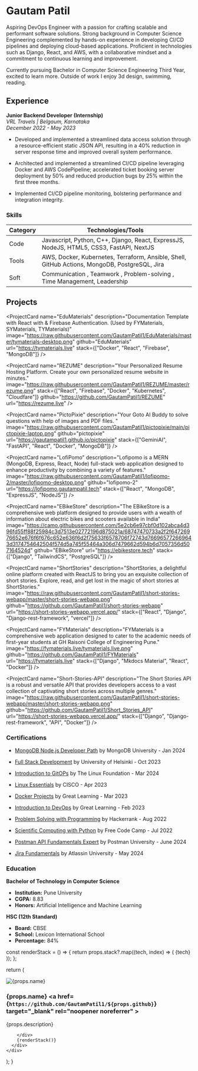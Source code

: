 # Gautam Patil

Aspiring DevOps Engineer with a passion for crafting scalable and performant software solutions. Strong background in
Computer Science Engineering complemented by hands-on experience in developing CI/CD pipelines and deploying
cloud-based applications. Proficient in technologies such as Django, React, and AWS, with a collaborative mindset and a
commitment to continuous learning and improvement.

Currently pursuing Bachelor in Computer Science Engineering Third Year, excited to learn more. Outside of work I enjoy 3d design, swimming, reading.

<div className="socials">
    <a href="www.linkedin.com/in/gautampatil1"><i class="fa-brands fa-linkedin"></i></a>
    <a href="https://github.com/GautamPatil1"><i class="fa-brands fa-github"></i></a>
    <a href="https://discordapp.com/misalpaav"><i class="fa-brands fa-discord"></i></a>
    <a href="https://instagram.com/gautampatil6969"><i class="fa-brands fa-instagram"></i></a>
    <a href="https://leetcode.com/u/gautampatil1/"><i class="fa-solid fa-code"></i></a>
    <a href="mailto:gautam.patil4545@gmail.com"><i class="fa-solid fa-square-envelope"></i></a>
    <a href="tel:+918625057783"><i class="fa-solid fa-phone"></i></a>
</div>

## Experience

**Junior Backend Developer (Internship)**  
*VRL Travels | Belgaum, Karnataka*  
*December 2022 - May 2023*

- Developed and implemented a streamlined data access solution through a resource-efficient static JSON API, resulting in a 40% reduction in server response time and improved overall system performance.
  
- Architected and implemented a streamlined CI/CD pipeline leveraging Docker and AWS CodePipeline; accelerated ticket booking server deployment by 50% and reduced production bugs by 25% within the first three months.
  
- Implemented CI/CD pipeline monitoring, bolstering performance and integration integrity.

### Skills

| Category  | Technologies/Tools                        |
|-----------|-------------------------------------------|
| Code      | Javascript, Python, C++, Django, React, ExpressJS, NodeJS, HTML5, CSS3, FastAPI, NextJS |
| Tools     | AWS, Docker, Kubernetes, Terraform, Ansible, Shell, GitHub Actions, MongoDB, PostgreSQL, Jira |
| Soft      | Communication , Teamwork , Problem-solving , Time Management, Leadership |


## Projects

<ProjectCard name="EduMaterials" description="Documentation Template with React with & Firebase Authentication. (Used by FYMaterials, SYMaterials, TYMaterials)" image="https://raw.githubusercontent.com/GautamPatil1/EduMaterials/master/tymaterials-desktop.png" github="EduMaterials" url="https://tymaterials.live" stack={["Docker", "React", "Firebase", "MongoDB"]} />

<ProjectCard name="REZUME" description="Your Personalized Resume Hosting Platform. Create your own personalized resume website in minutes."  image="https://raw.githubusercontent.com/GautamPatil1/REZUME/master/rezume.png" stack={["React", "Firebase", "Docker", "Kubernetes", "Cloudfare"]} github="https://github.com/GautamPatil1/REZUME" url="https://rezume.live" />

<ProjectCard name="PictoPixie" description="Your Goto AI Buddy to solve questions with help of images and PDF files. " image="https://raw.githubusercontent.com/GautamPatil1/pictopixie/main/pictopixie-laptop.png" github="pictopixie" url="https://gautampatil1.github.io/pictopixie" stack={["GeminiAI", "FastAPI", "React", "Docker", "MongoDB"]}     />

<ProjectCard name="LofiPomo" description="Lofipomo is a MERN (MongoDB, Express, React, Node) full-stack web application designed to enhance productivity by combining a variety of features." image="https://raw.githubusercontent.com/GautamPatil1/lofipomo-2/master/lofipomo-desktop.png" github="lofipomo-2" url="https://lofipomo.gautampatil.tech" stack={["React", "MongoDB", "ExpressJS", "NodeJS"]} />

<ProjectCard name="EBikeStore" description="The EBikeStore is a comprehensive web platform designed to provide users with a wealth of information about electric bikes and scooters available in India" image="https://camo.githubusercontent.com/5e2cb6e97cbf0d102abca4d396fd55ff88f25984c3d7513e02772196d875021a/68747470733a2f2f64726976652e676f6f676c652e636f6d2f75633f6578706f72743d766965772669643d3174754642504f574d5a745f55464a306d7479662d594b6d7057356d507164524d" github="EBikeStore" url="https://ebikestore.tech"  stack={["Django", "TailwindCS", "PostgreSQL"]} />

<ProjectCard name="ShortStories" description="ShortStories, a delightful online platform created with ReactJS to bring you an exquisite collection of short stories. Explore, read, and get lost in the magic of short stories at ShortStories." image="https://raw.githubusercontent.com/GautamPatil1/short-stories-webapp/master/short-stories-webapp.png" github="https://github.com/GautamPatil1/short-stories-webapp" url="https://short-stories-webapp.vercel.app/" stack={["React", "Django", "Django-rest-framework", "vercel"]}        />

<ProjectCard name="FYMaterials" description="FYMaterials is a comprehensive web application designed to cater to the academic needs of first-year students at GH Raisoni College of Engineering Pune." image="https://fymaterials.live/tymaterials.live.png" github="https://github.com/GautamPatil1/FYMaterials" url="https://fymaterials.live" stack={["Django", "Mkdocs Material", "React", "Docker"]}          />

<ProjectCard name="Short-Stories-API" description="The Short Stories API is a robust and versatile API that provides developers access to a vast collection of captivating short stories across multiple genres." image="https://raw.githubusercontent.com/GautamPatil1/short-stories-webapp/master/short-stories-webapp.png" github="https://github.com/GautamPatil1/Short_Stories_API" url="https://short-stories-webapp.vercel.app/" stack={["Django", "Django-rest-framework", "API", "Docker"]}       />

### Certifications

- [MongoDB Node.js Developer Path](https://learn.mongodb.com/c/aOjHSZsaTRWOS7lRH_dnwg) by MongoDB University - Jan 2024

- [Full Stack Development](https://studies.cs.helsinki.fi/stats/api/certificate/fullstackopen/en/caddcd0bf4c20ec12660e478893cfa81) by University of Helsinki - Oct 2023

- [Introduction to GitOPs](https://ti-user-certificates.s3.amazonaws.com/e0df7fbf-a057-42af-8a1f-590912be5460/f1969609-861d-4a50-b0dd-c2137630131d-gautam-patil-fcdffef7-0994-4c04-9642-b0112d4721d2-certificate.pdf) by The Linux Foundation - Mar 2024

- [Linux Essentials](https://drive.google.com/file/d/1YH3CSj1eXWTrvWI-tf3B2nE4mXddgmr-/view) by CISCO - Apr 2023

- [Docker Projects](https://dtmvamahs40ux.cloudfront.net/ComplementaryCourseCertificate/2327318/original/GAUTAM_SURESH_PATIL20230319-63-1lqekvm.jpg) by Great Learning - Mar 2023

- [Introduction to DevOps](https://olympus.mygreatlearning.com/courses/38652/certificate) by Great Learning - Feb 2023


- [Problem Solving with Programming](https://www.hackerrank.com/certificates/5b6e2a21676d) by Hackerrank - Aug 2022

- [Scientific Computing with Python](https://www.freecodecamp.org/certification/Gautam_Patil/scientific-computing-with-python-v7) by Free Code Camp - Jul 2022

- [Postman API Fundamentals Expert](https://badgr.com/backpack/badges/6661bc03039bf15a88482e19) by Postman University - June 2024

- [Jira Fundamentals](https://university.atlassian.com/student/award/Kja7QdrCrBAhb1tJeAoQYQcQ) by Atlassin University - May 2024

### Education

**Bachelor of Technology in Computer Science**
  - **Institution:** Pune University
  - **CGPA:** 8.83
  - **Honors:** Artificial Intelligence and Machine Learning

**HSC (12th Standard)**
  - **Board:** CBSE
  - **School:** Lexicon International School
  - **Percentage:** 84%




  const renderStack = () => {
    return props.stack?.map((tech, index) => (
      <span key={index} className="stack-item">{tech}</span>
    ));
  };

  return (
    <div className="project-card">
      <div className="photo">
        <img className="image" src={props.image} alt={props.name} />
      </div>
      <div className="info">
        <h3>
          {props.name}
          <a href={`https://github.com/GautamPatil1/${props.github}`} target="_blank" rel="noopener noreferrer" >
            <i class="fa-brands fa-github"></i>
          </a>
          <a href={props.url} target="_blank" rel="noopener noreferrer">
            <i class="fa-solid fa-link"></i>
          </a>
        </h3>
        <p>{props.description}</p>
        <div className="links">

        </div>
        {renderStack()}
      </div>
    </div>
  );
}


